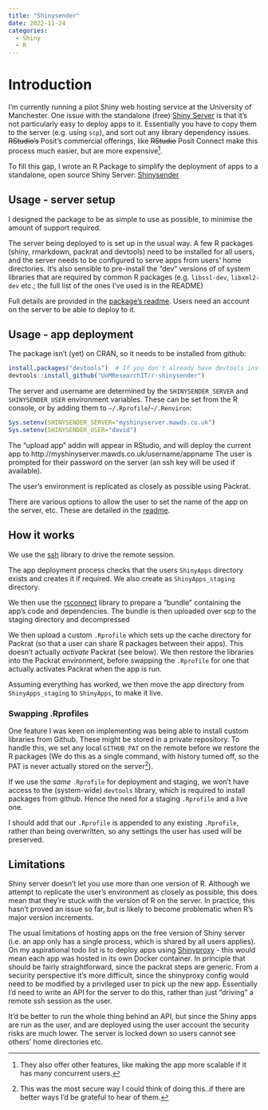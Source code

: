 ```yaml
---
title: "Shinysender"
date: 2022-11-24
categories: 
  - Shiny
  - R 
---
```

  
# Introduction
  
I'm currently running a pilot Shiny web hosting service at the University of Manchester.  One issue with the standalone (free) [Shiny Server](https://shiny.rstudio.com/articles/shiny-server.html) is that it's not particularly easy to deploy apps to it.  Essentially you have to copy them to the server (e.g. using `scp`), and sort out any library dependency issues. ~~RStudio's~~ Posit's commercial offerings, like ~~RStudio~~ Posit Connect make this process much easier, but are more expensive[^1].  

To fill this gap, I wrote an R Package to simplify the deployment of apps to a standalone, open source Shiny Server: [Shinysender](https://github.com/UoMResearchIT/r-shinysender)

## Usage - server setup 

I designed the package to be as simple to use as possible, to minimise the amount of support required.   

The server being deployed to is set up in the usual way.  A few R packages (shiny, rmarkdown, packrat and devtools) need to be installed for all users, and the server needs to be configured to serve apps from users' home directories.  It's also sensible to pre-install the "dev" versions of of system libraries that are required by common R packages (e.g. `libssl-dev`, `libxml2-dev` etc.; the full list of the ones I've used is in the README)

Full details are provided in the [package's readme](https://github.com/UoMResearchIT/r-shinysender/blob/master/README.md#server-setup).  Users need an account on the server to be able to deploy to it.

## Usage - app deployment

The package isn't (yet) on CRAN, so it needs to be installed from github:

```r
install.packages("devtools")  # If you don't already have devtools installed
devtools::install_github("UoMResearchIT/r-shinysender")
```

The server and username are determined by the `SHINYSENDER_SERVER` and `SHINYSENDER_USER` environment variables.  These can be set from the R console, or by adding them to `~/.Rprofile`/`~/.Renviron`:

```r
Sys.setenv(SHINYSENDER_SERVER="myshinyserver.mawds.co.uk")  
Sys.setenv(SHINYSENDER_USER="david")
```

The "upload app" addin will appear in RStudio, and will deploy the current app to http://myshinyserver.mawds.co.uk/username/appname  The user is prompted for their password on the server (an ssh key will be used if available).

The user's environment is replicated as closely as possible using Packrat.

There are various options to allow the user to set the name of the app on the server, etc.  These are detailed in the [readme](https://github.com/UoMResearchIT/r-shinysender/blob/master/README.md).

## How it works

We use the [ssh](https://cran.r-project.org/package=ssh) library to drive the remote session.

The app deployment process checks that the users `ShinyApps` directory exists and creates it if required.  We also create as `ShinyApps_staging` directory.

We then use the [rsconnect](https://cran.r-project.org/package=rsconnect) library to prepare a "bundle" containing the app's code and dependencies.  The bundle is then uploaded over scp to the staging directory and decompressed

We then upload a custom `.Rprofile` which sets up the cache directory for Packrat (so that a user can share R packages between their apps).  This doesn't actually _activate_ Packrat (see below).  We then restore the libraries into the Packrat environment, before swapping the `.Rprofile` for one that actually activates Packrat when the app is run.

Assuming everything has worked, we then move the app directory from `ShinyApps_staging` to `ShinyApps`, to make it live.

### Swapping .Rprofiles

One feature I was keen on implementing was being able to install custom libraries from Github. These might be stored in a private repository.  To handle this, we set any local `GITHUB_PAT` on the remote before we restore the R packages (We do this as a single command, with history turned off, so the PAT is never actually stored on the server[^2]). 

If we use the _same_ `.Rprofile` for deployment and staging, we won't have access to the (system-wide) `devtools` library, which is required to install packages from github.  Hence the need for a staging `.Rprofile` and a live one.

I should add that our `.Rprofile` is appended to any existing `.Rprofile`, rather than being overwritten, so any settings the user has used will be preserved.


## Limitations

Shiny server doesn't let you use more than one version of R. Although we attempt to replicate the user's environment as closely as possible, this does mean that they're stuck with the version of R on the server. In practice, this hasn't proved an issue so far, but is likely to become problematic when R's major version increments.

The usual limitations of hosting apps on the free version of Shiny server (i.e. an app only has a single process, which is shared by all users applies).  On my aspirational todo list is to deploy apps using [Shinyproxy](https://www.shinyproxy.io/) - this would mean each app was hosted in its own Docker container. In principle that should be fairly straightforward, since the packrat steps are generic.  From a security perspective it's more difficult, since the shinyproxy config would need to be modified by a privileged user to pick up the new app.  Essentially I'd need to write an API for the server to do this, rather than just "driving" a remote ssh session as the user.  

It'd be better to run the whole thing behind an API, but since the Shiny apps are run as the user, and are deployed using the user account the security risks are much lower.  The server is locked down so users cannot see others' home directories etc.   



[^1]: They also offer other features, like making the app more scalable if it has many concurrent users.

[^2]: This was the most secure way I could think of doing this..if there are better ways I'd be grateful to hear of them.